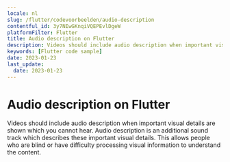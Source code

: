 ```yaml
---
locale: nl
slug: /flutter/codevoorbeelden/audio-description
contentful_id: 3y7NIwGKnqiVQEPEvlDgeW
platformFilter: Flutter
title: Audio description on Flutter
description: Videos should include audio description when important visual details are shown which you cannot hear.
keywords: [Flutter code sample]
date: 2023-01-23
last_update:
  date: 2023-01-23
---
```


# Audio description on Flutter

Videos should include audio description when important visual details are shown which you cannot hear. Audio description is an additional sound track which describes these important visual details. This allows people who are blind or have difficulty processing visual information to understand the content.

<CodeSample id="media-audio-description" locale="nl" platform="flutter"/>
